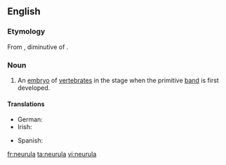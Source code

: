 ==English==
{{wikipedia}}

===Etymology===
From {{etyl|NL.|en}}, diminutive of {{etyl|grc|en}} {{term|νεῦρον||sinew, tendon, cord|lang=grc}}.

===Noun===
{{en-noun|s|neurulae}}

# {{context|zoology|lang=en}} An [[embryo]] of [[vertebrate]]s in the stage when the primitive [[band]] is first developed.

====Translations====
{{trans-top|zoology: an embryo of vertebrates in the state when the primitive band is first developed}}
* German: {{t|de|Neurula|f}}
* Irish: {{t|ga|néarúl|m}}
{{trans-mid}}
* Spanish: {{t|es|néurula|f}}
{{trans-bottom}}

[[fr:neurula]]
[[ta:neurula]]
[[vi:neurula]]
